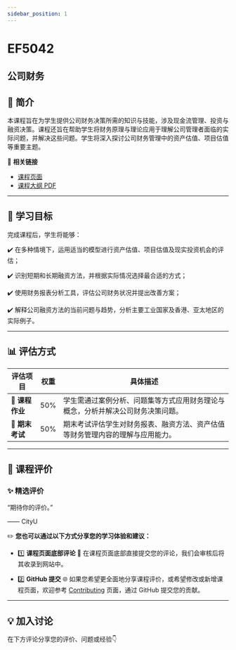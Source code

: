 ```yaml
---
sidebar_position: 1
---
```


# EF5042
## 公司财务

## **📘 简介**
本课程旨在为学生提供公司财务决策所需的知识与技能，涉及现金流管理、投资与融资决策。课程还旨在帮助学生将财务原理与理论应用于理解公司管理者面临的实际问题，并解决这些问题。学生将深入探讨公司财务管理中的资产估值、项目估值等重要主题。

🔗 **相关链接**
- [课程页面](https://www.cityu.edu.hk/catalogue/pg/202425/course/EF5042.htm)
- [课程大纲 PDF](https://www.cityu.edu.hk/catalogue/pg/202425/course/EF5042.pdf)

---

## **🎯 学习目标**

完成课程后，学生将能够：

✔️ 在多种情境下，运用适当的模型进行资产估值、项目估值及现实投资机会的评估；

✔️ 识别短期和长期融资方法，并根据实际情况选择最合适的方式；

✔️ 使用财务报表分析工具，评估公司财务状况并提出改善方案；

✔️ 解释公司融资方法的当前问题与趋势，分析主要工业国家及香港、亚太地区的实际例子。

---

## **📊 评估方式**

| **评估项目**          | **权重** | **具体描述**                                                                                       |
|----------------------|---------|---------------------------------------------------------------------------------------------------|
| **📄 课程作业**       | 50%     | 学生需通过案例分析、问题集等方式应用财务理论与概念，分析并解决公司财务决策问题。                    |
| **📝 期末考试**       | 50%     | 期末考试评估学生对财务报表、融资方法、资产估值等财务管理内容的理解与应用能力。                     |

---

## **💬 课程评价**

### ✨ **精选评价**
<div className={commentStyles.commentBox}>
    <p className={commentStyles.commentText}>
        “期待你的评价。”
    </p>
    <p className={commentStyles.commentAuthor}>—— CityU</p>
</div>

✏️ **您也可以通过以下方式分享您的学习体验和建议：**

- 1️⃣ **课程页面底部评论**
💬 在课程页面底部直接提交您的评论，我们会审核后将其收录到网站中。

- 2️⃣ **GitHub 提交**
🌐 如果您希望更全面地分享课程评价，或希望修改或新增课程页面，欢迎参考 [Contributing](https://penjc.github.io/CityU/contributing) 页面，通过 GitHub 提交您的贡献。



---

## **💡 加入讨论**

在下方评论分享您的评价、问题或经验👇
<Utterances />
